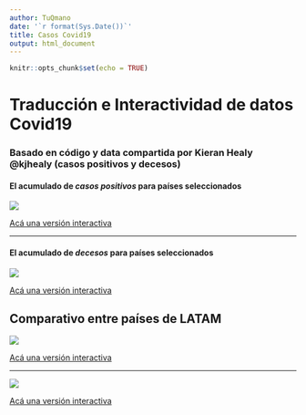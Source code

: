 ```yaml
---
author: TuQmano
date: '`r format(Sys.Date())`'
title: Casos Covid19
output: html_document
---
```


```r
knitr::opts_chunk$set(echo = TRUE)
```




# Traducción e Interactividad de datos Covid19 

### Basado en código y data compartida por Kieran Healy @kjhealy (casos positivos y decesos)


#### El acumulado de *casos positivos* para países seleccionados

![](../plots/casos_cum.png)

[Acá una versión interactiva](https://tuqmano.github.io/traduccion_plots_covid/interactive_casos.html)

---

#### El acumulado de *decesos* para países seleccionados

![](../plots/muertes_cum.png)

[Acá una versión interactiva](https://tuqmano.github.io/traduccion_plots_covid/interactive_decesos.html)


## Comparativo entre países de LATAM 



![](../plots/casosLatAm_cum.png)

[Acá una versión interactiva](https://tuqmano.github.io/traduccion_plots_covid/interactive_casos_latam.html)


---

![](../plots/muertesLatAm_cum.png)

[Acá una versión interactiva](https://tuqmano.github.io/traduccion_plots_covid/interactive_decesos_latam.html)




